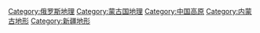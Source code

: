 [[Category:俄罗斯地理|Category:俄罗斯地理]]
[[Category:蒙古国地理|Category:蒙古国地理]]
[[Category:中国高原|Category:中国高原]]
[[Category:内蒙古地形|Category:内蒙古地形]]
[[Category:新疆地形|Category:新疆地形]]